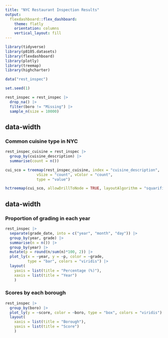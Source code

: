 ```yaml
---
title: "NYC Restaurant Inspection Results"
output: 
  flexdashboard::flex_dashboard:
    theme: flatly
    orientation: columns
    vertical_layout: fill
---
```


```r
library(tidyverse)
library(p8105.datasets)
library(flexdashboard)
library(plotly)
library(treemap)
library(highcharter)

data("rest_inspec")

set.seed(1)

rest_inspec = rest_inspec |> 
  drop_na() |> 
  filter(boro != "Missing") |> 
  sample_n(size = 10000)
```


{data-width=650}
-----------------------------------------------------------------------

### Common cuisine type in NYC

```r
rest_inspec_cuisine = rest_inspec |> 
  group_by(cuisine_description) |> 
  summarise(count = n())

cui_sco = treemap(rest_inspec_cuisine, index = "cuisine_description",
              vSize = "count", vColor = "count",
              type = "value") 
```

```r
hctreemap(cui_sco, allowDrillToNode = TRUE, layoutAlgorithm = "squarified") 
```


{data-width=350}
-----------------------------------------------------------------------

### Proportion of grading in each year

```r
rest_inspec |> 
  separate(grade_date, into = c("year", "month", "day")) |> 
  group_by(year, grade) |> 
  summarise(n = n()) |> 
  group_by(year) |> 
  mutate(p = round(n/sum(n)*100, 2)) |> 
  plot_ly(x = ~year, y = ~p, color = ~grade,
          type = "bar", colors = "viridis") |> 
  layout(
    yaxis = list(title = "Percentage (%)"),
    xaxis = list(title = "Year")
    )
```

### Scores by each borough 

```r
rest_inspec |> 
  group_by(boro) |> 
  plot_ly(y = ~score, color = ~boro, type = "box", colors = "viridis") |> 
  layout(
    xaxis = list(title = "Borough"),
    yaxis = list(title = "Score")
    )
```

